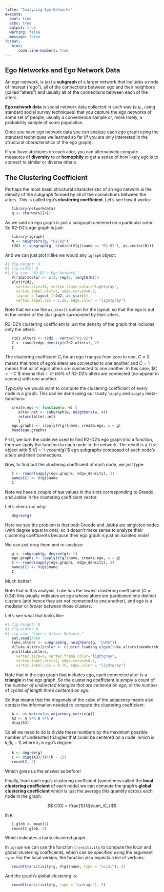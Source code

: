 ```yaml
---
title: "Analyzing Ego Networks"
execute: 
  eval: true
  echo: true
  output: true
  warning: false
  message: false
format: 
   html:
      code-line-numbers: true
---
```


## Ego Networks and Ego Network Data

An ego-network, is just a **subgraph** of a larger network that includes a node of interest ("ego"), all of the connections between ego and their neighbors (called "alters") and usually all of the connections between each of the alters. 

**Ego network data** is social network data collected in such way (e.g., using standard social survey techniques) that you capture the ego networks of some set of people, usually a convenience sample or, more rarely, a probability sample of some population. 

Once you have ego network data you can analyze each ego graph using the standard techniques we learned so far (if you are only interested in the structural characteristics of the ego graph).

If you have attributes on each alter, you can alternatively compute measures of **diversity** to or **homophily** to get a sense of how likely ego is to connect to similar or diverse others.

## The Clustering Coefficient

Perhaps the most basic structural characteristic of an ego network is the density of the subgraph formed by all of the connections between the alters. This is called ego's **clustering coefficient**.  Let's see how it works:

```r
   library(networkdata)
   g <- starwars[[4]]
```

As we said an ego graph is just a subgraph centered on a particular actor. So R2-D2's ego graph is just:

```r
   library(igraph)
   N <- neighbors(g, "R2-D2")
   r2d2 <- subgraph(g, c(which(V(g)$name == "R2-D2"), as.vector(N)))
```

And we can just plot it like we would any `igraph` object:

```r
#| fig-height: 8
#| fig-width: 8
#| fig-cap: "R2-D2's Ego Network."
   V(r2d2)$color <- c(1, rep(2, length(N)))
   plot(r2d2, 
     vertex.size=10, vertex.frame.color="lightgray", 
     vertex.label.dist=2, edge.curved=0.2, 
     layout = layout_(r2d2, as_star()),
     vertex.label.cex = 1.25, edge.color = "lightgray")
```

Note that we use the `as_star()` option for the layout, so that the ego is put in the center of the star graph surrounded by their alters.

R2-D2's clustering coefficient is just the density of the graph that includes only the alters:

```r
   r2d2.alters <- r2d2 - vertex("R2-D2")
   C <- round(edge_density(r2d2.alters), 2)
   C
```

The clustering coefficient $C_i$ for an ego $i$ ranges from zero to one. $C = 0$ means that *none* of ego's alters are connected to one another and $C = 1$ means that *all* of ego's alters are connected to one another. In this case, $C = `r C`$ means that `r C*100`% of R2-D2's alters are connected (co-appear in scenes) with one another. 

Typically we would want to compute the clustering coefficient of every node in a graph. This can be done using our trusty `lapply` and `sapply` meta-functions:

```r
   create.ego <- function(x, w) {
      alter.net <- subgraph(w, neighbors(w, x))
      return(alter.net)
      }
   ego.graphs <- lapply(V(g)$name, create.ego, w = g)
   head(ego.graphs)
```

First, we turn the code we used to find R2-D2's ego graph into a function, then we apply the function to each node in the network. The result is a `list` object with $|V| = `r vcount(g)`$ ego subgraphs composed of each node's alters and their connections. 

Now, to find out the clustering coefficient of each node, we just type:

```r
   C <- round(sapply(ego.graphs, edge_density), 2)
   names(C) <- V(g)$name
   C
```

Note we have a couple of `NaN` values in the slots corresponding to Greedo and Jabba in the clustering coefficient vector. 

Let's check out why:

```r
   degree(g)
```

Here we see the problem is that both Greedo and Jabba are singleton nodes (with degree equal to one), so it doesn't make sense to analyze their clustering coefficients because their ego graph is just an isolated node!

We can just drop them and re-analyze:

```r
   g <- subgraph(g, degree(g)> 1)
   ego.graphs <- lapply(V(g)$name, create.ego, w = g)
   C <- round(sapply(ego.graphs, edge_density), 2)
   names(C) <- V(g)$name
   C
```

Much better!

Note that in this analysis, Luke has the lowest clustering coefficient ($C = 0.34$) this usually indicates an ego whose alters are partitioned into distinct clusters (and hence they are not connected to one another), and ego is a mediator or *broker* between those clusters.

Let's see what that looks like:

```r
#| fig-height: 8
#| fig-width: 8
#| fig-cap: "Luke's Alters Network."
   set.seed(456)
   luke.alters <- subgraph(g, neighbors(g, "LUKE"))  
   V(luke.alters)$color <- cluster_leading_eigen(luke.alters)$membership
   plot(luke.alters, 
     vertex.size=5, vertex.frame.color="lightgray", 
     vertex.label.dist=2, edge.curved=0.2, 
     vertex.label.cex = 0.75, edge.color = "lightgray")
```

Note that in the ego graph that includes ego, each connected alter is a **triangle** in the ego graph. So the clustering coefficient is simply a count of the *number of undirected triangles that are centered on ego*, or the number of *cycles of length three centered on ego*. 

So that means that the diagonals of the cube of the adjacency matrix also contain the information needed to compute the clustering coefficient:

```r
   A <- as.matrix(as_adjacency_matrix(g))
   A3 <- A %*% A %*% A
   diag(A3)
```

So all we need to do is divide these numbers by the maximum possible number of undirected triangles that could be centered on a node, which is $k_i(k_i - 1)$ where $k_i$ is ego's degree:

```r
   k <- degree(g)
   C <- diag(A3)/(k*(k - 1))
   round(C, 2)
```

Which gives us the answer as before!

Finally, from each ego's clustering coefficient (sometimes called the **local clustering coefficient** of each node) we can compute the graph's **global clustering coefficient** which is just the average this quantity across each node in the graph:

$$
C(G) = \frac{1}{N}\sum_iC_i
$$

In `R`:

```r
   C.glob <- mean(C)
   round(C.glob, 2)
```

Which indicates a fairly clustered graph. 

In `igraph` we can use the function `transitivity` to compute the local and global clustering coefficients, which can be specified using the argument `type`. For the local version, the function also expects a list of vertices:

```r
   round(transitivity(g, V(g)$name, type = "local"), 2)
```

And the graph's global clustering is:

```r
   round(transitivity(g, type = "average"), 2)
```





